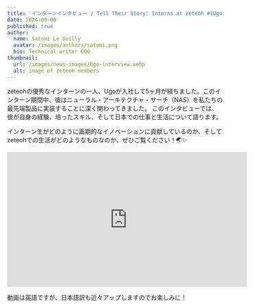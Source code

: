 ```yaml
---
title: 'インターンインタビュー / Tell Their Story: Interns at zeteoh #1Ugo'
date: 2024-09-06
published: true
author:
  name: Satomi Le Guilly
  avatar: /images/authors/satomi.png
  bio: Technical writer COO
thumbnail:
  url: /images/news-images/Ugo-interview.webp
  alt: image of zeteoh members
---
```


zeteohの優秀なインターンの一人、Ugoが入社して5ヶ月が経ちました。このインターン期間中、彼はニューラル・アーキテクチャ・サーチ（NAS）を私たちの最先端製品に実装することに深く関わってきました。
このインタビューでは、彼が自身の経験、培ったスキル、そして日本での仕事と生活について語ります。

インターン生がどのように画期的なイノベーションに貢献しているのか、そしてzeteohでの生活がどのようなものなのか、ぜひご覧ください！🌏✨

<iframe
	width="560"
	height="315"
	src="https://www.youtube.com/embed/0DPyi1lWbvA?si=OfuXL4-DXJSKEl39"
	title="YouTube video player"
	frameborder="0"
	allow="accelerometer; autoplay; clipboard-write; encrypted-media; gyroscope; picture-in-picture; web-share"
	referrerpolicy="strict-origin-when-cross-origin"
	allowfullscreen
></iframe>

動画は英語ですが、日本語訳も近々アップしますのでお楽しみに！

